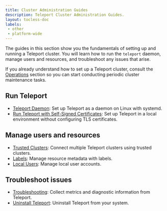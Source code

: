 ```yaml
---
title: Cluster Administration Guides
description: Teleport Cluster Administration Guides.
layout: tocless-doc
labels:
 - other
 - platform-wide
---
```


The guides in this section show you the fundamentals of setting up and running a
Teleport cluster. You will learn how to run the `teleport` daemon, manage users
and resources, and troubleshoot any issues that arise.

If you already understand how to set up a Teleport cluster, consult the
[Operations](../operations/operations.mdx) section so you can start conducting periodic
cluster maintenance tasks.

## Run Teleport

- [Teleport Daemon](daemon.mdx): Set up Teleport as a daemon on Linux with systemd.
- [Run Teleport with Self-Signed Certificates](self-signed-certs.mdx): Set up Teleport in a local
environment without configuring TLS certificates.

## Manage users and resources

- [Trusted Clusters](trustedclusters.mdx): Connect multiple Teleport clusters using trusted clusters.
- [Labels](labels.mdx): Manage resource metadata with labels.
- [Local Users](users.mdx): Manage local user accounts.

## Troubleshoot issues

- [Troubleshooting](troubleshooting.mdx): Collect metrics and diagnostic information from Teleport.
- [Uninstall Teleport](uninstall-teleport.mdx): Uninstall Teleport from your system.
